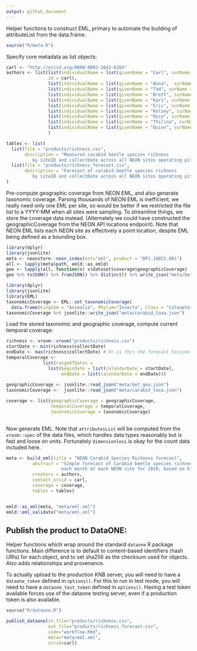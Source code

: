 ```yaml
---
output: github_document
---
```



Helper functions to construct EML, primary to automate the building of attributeList from the data.frame.  

```r
source("R/meta.R")
```

Specify core metadata as list objects:

```r
carl <- "http://orcid.org/0000-0002-1642-628X"
authors <- list(list(individualName = list(givenName = "Carl", surName = "Boettiger"), 
                id = carl),
                list(individualName = list(givenName = "Anna",  surName ="Spiers")),
                list(individualName = list(givenName = "Tad", surName = "Dallas")),
                list(individualName = list(givenName = "Brett", surName = "Melbourne")),
                list(individualName = list(givenName = "Kari", surName = "Norman")),
                list(individualName = list(givenName = "Eric", surName = "Sokol")),
                list(individualName = list(givenName = "Kelsey", surName = "Yule")),
                list(individualName = list(givenName = "Nico", surName = "Franz")),
                list(individualName = list(givenName = "Thilina", surName = "Surasinghe")),
                list(individualName = list(givenName = "Quinn", surName = "Thomas"))
                )

tables <- list(
  list(file = "products/richness.csv", 
       description = "Measured carabid beetle species richness
          by siteID and collectDate across all NEON sites operating pitfall traps"),
  list(file = "products/richness_forecast.csv", 
       description = "Forecast of carabid beetle species richness
          by siteID and collectDate across all NEON sites operating pitfall traps")
)
```


Pre-compute geographic coverage from NEON EML, and also generate taxonomic coverage.  Parsing thousands of NEON EML is inefficient, we really need only one EML per site, so would be better if we restricted the file list to a YYYY-MM when all sites were sampling. To streamline things, we store the coverage data instead.  (Alternately we could have constructed the geographicCoverage from the NEON API locations endpoint).  Note that NEON EML lists each NEON site as effectively a point location, despite EML being defined as a bounding box.  

```r
library(dplyr)
library(jsonlite)
meta <- neonstore::neon_index(ext="xml", product = "DP1.10022.001")
all <- lapply(meta$path, emld::as_emld)
geo <- lapply(all, function(x) x$dataset$coverage$geographicCoverage)
geo %>% toJSON() %>% fromJSON() %>% distinct() %>% write_json("meta/bet_geo.json", auto_unbox=TRUE)
```

```r
library(dplyr)
library(jsonlite)
library(EML)
taxonomicCoverage <- EML::set_taxonomicCoverage(
  data.frame(Kingdom = "Animalia", Phylum="Insecta", Class = "Coleoptera", Family="Carabidae"))
taxonomicCoverage %>% jsonlite::write_json("meta/carabid_taxa.json")
```

Load the stored taxonomic and geographic coverage, compute current temporal coverage:

```r
richness <- vroom::vroom("products/richness.csv")
startDate <- min(richness$collectDate)
endDate <- max(richness$collectDate) # Or is this the forecast horizon
temporalCoverage <- 
              list(rangeOfDates =
                list(beginDate = list(calendarDate = startDate),
                     endDate = list(calendarDate = endDate)))
                     
geographicCoverage <- jsonlite::read_json("meta/bet_geo.json")
taxonomicCoverage <-  jsonlite::read_json("meta/carabid_taxa.json")

coverage <- list(geographicCoverage = geographicCoverage,
                 temporalCoverage = temporalCoverage,
                 taxonomicCoverage = taxonomicCoverage)
               
```


Now generate EML. Note that `attributesList` will be computed from the `vroom::spec` of the data files,
which handles data types reasonably but is fast and loose on units.  Fortunately `dimensionless` is 
okay for the count data included here. 

```r
meta <- build_eml(title = "NEON Carabid Species Richness forecast", 
          abstract = "Simple forecast of Carabid beetle species richness at
                     each month at each NEON site for 2019, based on historical averages.", 
          creators = authors, 
          contact_orcid = carl,
          coverage = coverage,
          tables = tables)


emld::as_xml(meta, "meta/eml.xml")
emld::eml_validate("meta/eml.xml")
```


## Publish the product to DataONE:

Helper functions which wrap around the standard `dataone` R package functions.
Main difference is to default to content-based identifiers (hash URIs) for each
object, and to set sha256 as the checksum used for objects.  Also adds relationships
and provenance.  


To actually upload to the production KNB server, you will need to have a `dataone_token` defined in `options()`. For this to run in test mode, you will need to have a `dataone_test_token` defined in `options()`.  Having a test token available forces use of the dataone testing server, even if a production token is also available.  

```r
source("R/dataone.R")
```

```r
publish_dataone(in_file="products/richness.csv", 
                out_file="products/richness_forecast.csv", 
                code="workflow.Rmd", 
                meta="meta/eml.xml",
                orcid=carl)
```


